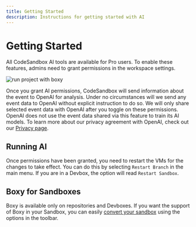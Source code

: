 ```yaml
---
title: Getting Started
description: Instructions for getting started with AI
---
```


# Getting Started
All CodeSandbox AI tools are available for Pro users. To enable these features, admins need to grant permissions in the workspace settings.

![run project with boxy](../images/boxy-permission.jpg)



Once you grant AI permissions, CodeSandbox will send information about the event to OpenAI for analysis. Under no circumstances will we send any event data to OpenAI without explicit instruction to do so. We will only share selected event data with OpenAI after you toggle on these permissions. OpenAI does not use the event data shared via this feature to train its AI models. To learn more about our privacy agreement with OpenAI, check out our [Privacy page](https://codesandbox.io/legal/privacy).

## Running AI
Once permissions have been granted, you need to restart the VMs for the changes to take effect. You can do this by selecting `Restart Branch` in the main menu. If you are in a Devbox, the option will read `Restart Sandbox`.		

## Boxy for Sandboxes
Boxy is available only on repositories and Devboxes. If you want the support of Boxy in your Sandbox, you can easily [convert your sandbox](/tutorial/convert-browser-sandbox-cloud) using the options in the toolbar.



